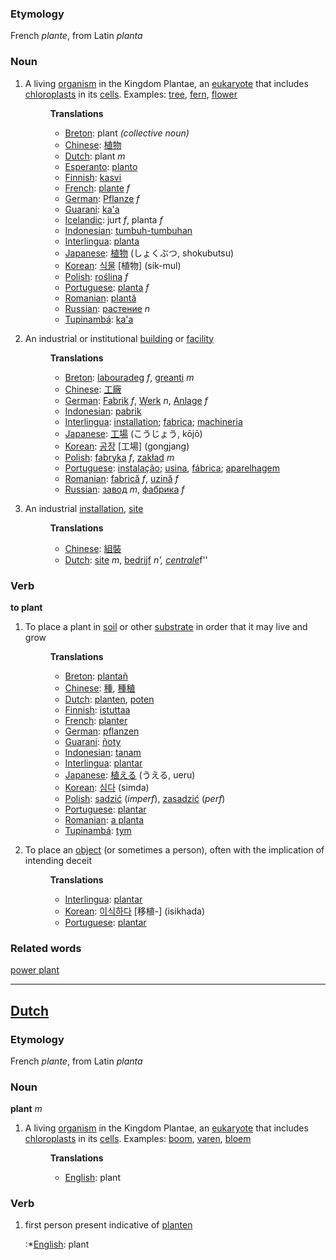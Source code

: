 ===Etymology===
French ''plante'', from Latin ''planta''

===Noun===
#A living [[organism]] in the Kingdom Plantae, an [[eukaryote]] that includes [[chloroplast]]s in its [[cell]]s.  Examples: [[tree]], [[fern]], [[flower]]
#:'''Translations'''
#:*[[Breton]]: plant ''(collective noun)''
#:*[[Chinese]]: [[植物]]
#:*[[Dutch]]: plant ''m''
#:*[[Esperanto]]: [[planto]]
#:*[[Finnish]]: [[kasvi]]
#:*[[French]]: [[plante]] ''f''
#:*[[German]]: [[Pflanze]] ''f''
#:*[[Guarani]]: [[ka'a]]
#:*[[Icelandic]]: jurt ''f'', planta ''f''
#:*[[Indonesian]]: [[tumbuh-tumbuhan]]
#:*[[Interlingua]]: [[planta]]
#:*[[Japanese]]: [[植物]] (しょくぶつ, shokubutsu)
#:*[[Korean]]: [[식물]] [植物] (sik-mul)
#:*[[Polish]]: [[roślina]] ''f''
#:*[[Portuguese]]: [[planta]] ''f''
#:*[[Romanian]]: [[plantă]]
#:*[[Russian]]: [[растение]] ''n''
#:*[[Tupinambá]]: [[ka'a]]
#An industrial or institutional [[building]] or [[facility]]
#:'''Translations'''
#:*[[Breton]]: [[labouradeg]] ''f'', [[greanti]] ''m''
#:*[[Chinese]]: [[工廠]]
#:*[[German]]: [[Fabrik]] ''f'', [[Werk]] ''n'', [[Anlage]] ''f''
#:*[[Indonesian]]: [[pabrik]]
#:*[[Interlingua]]: [[installation]]; [[fabrica]]; [[machineria]]
#:*[[Japanese]]: [[工場]] (こうじょう, kōjō)
#:*[[Korean]]: [[공장]] [工場] (gongjang)
#:*[[Polish]]: [[fabryka]] ''f'', [[zakład]] ''m''
#:*[[Portuguese]]: [[instalação]]; [[usina]], [[fábrica]]; [[aparelhagem]]
#:*[[Romanian]]: [[fabrică]] ''f'', [[uzină]] ''f''
#:*[[Russian]]: [[завод]] ''m'', [[фабрика]] ''f''
#An industrial [[installation]], [[site]]
#:'''Translations'''
#:*[[Chinese]]: [[組裝]]
#:*[[Dutch]]: [[site]] ''m'', [[bedrijf]] ''n', [[centrale]] ''f''

===Verb===
'''to plant'''

#To place a plant in [[soil]] or other [[substrate]] in order that it may live and grow
#:'''Translations'''
#:*[[Breton]]: [[plantañ]]
#:*[[Chinese]]: [[種]], [[種稙]]
#:*[[Dutch]]: [[planten]], [[poten]]
#:*[[Finnish]]: [[istuttaa]]
#:*[[French]]: [[planter]]
#:*[[German]]: [[pflanzen]]
#:*[[Guarani]]: [[ñoty]]
#:*[[Indonesian]]: [[tanam]]
#:*[[Interlingua]]: [[plantar]]
#:*[[Japanese]]: [[植える]] (うえる, ueru)
#:*[[Korean]]: [[심다]] (simda)
#:*[[Polish]]: [[sadzić]] (''imperf''), [[zasadzić]] (''perf'')
#:*[[Portuguese]]: [[plantar]]
#:*[[Romanian]]: [[a planta]]
#:*[[Tupinambá]]: [[tym]]
#To place an [[object]] (or sometimes a person), often with the implication of intending deceit
#:'''Translations'''
#:*[[Interlingua]]: [[plantar]]
#:*[[Korean]]: [[이식하다]] [移植-] (isikhada)
#:*[[Portuguese]]: [[plantar]]

===Related words===
[[power plant]]

----
==[[Dutch]]==
===Etymology===
French ''plante'', from Latin ''planta''

===Noun===
'''plant''' ''m''

#A living [[organism]] in the Kingdom Plantae, an [[eukaryote]] that includes [[chloroplast]]s in its [[cell]]s.  Examples: [[boom]], [[varen]], [[bloem]]
#:'''Translations'''
#:*[[English]]: plant

===Verb===
# first person present indicative of [[planten]]
#:*[[English]]: plant